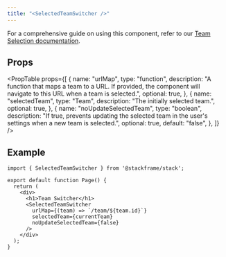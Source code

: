 ```yaml
---
title: "<SelectedTeamSwitcher />"
---
```


<TeamSwitcherDemo />

For a comprehensive guide on using this component, refer to our [Team Selection documentation](../concepts/team-selection).

## Props
 
<PropTable 
  props={[
    {
      name: "urlMap",
      type: "function",
      description: "A function that maps a team to a URL. If provided, the component will navigate to this URL when a team is selected.",
      optional: true,
    },
    {
      name: "selectedTeam",
      type: "Team",
      description: "The initially selected team.",
      optional: true,
    },
    {
      name: "noUpdateSelectedTeam",
      type: "boolean",
      description: "If true, prevents updating the selected team in the user's settings when a new team is selected.",
      optional: true,
      default: "false",
    },
  ]}
/>


## Example

```tsx
import { SelectedTeamSwitcher } from '@stackframe/stack';

export default function Page() {
  return (
    <div>
      <h1>Team Switcher</h1>
      <SelectedTeamSwitcher
        urlMap={(team) => `/team/${team.id}`}
        selectedTeam={currentTeam}
        noUpdateSelectedTeam={false}
      />
    </div>
  );
}
```
